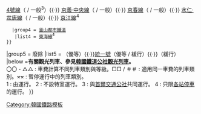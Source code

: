 {{Navbox
|name = 韓國鐵道公社列車類別
|title = [[韓國鐵道廳|鐵道廳]]、[[韓國鐵道公社]]的[[列車類別]]與{{link-ja|等級 (鐵路車輛)|等級 (鉄道車両)|等級}}
|group1 = [[高速鐵路]]（[[一等車|特室]] - [[二等車|一般]]）
|list1 = [[韓國高速鐵道|KTX]] - [[SRT (列車)|SRT]]<sup>1</sup>
|group2 = {{link-ja|優等列車|優等列車}}（[[一等車|特室]] - [[二等車|一般]]）
|list2 = [[ITX-青春]] - [[新村號]] / [[ITX-新村]] - [[無窮花號]] / [[Nuriro號]]<sup>2</sup>
|group3 = [[各站停車|緩行列車]]（單一等級）
|list3 = [[通勤列車 (韓國)|通勤列車]]
|group4 = [[廣域電鐵]]（單一等級）
|list4 = {{Navbox |child
   |groupstyle = font-weight: normal;
   |group1 = [[首都圈電鐵]]
    |list1 = [[首都圈電鐵1號線|1號線]]（{{link-ja|急行列車 (韓國)|急行列車 (韓国)|特急}} / {{link-ja|急行列車 (韓國)|急行列車 (韓国)|急行}} / 一般<sup>3</sup>）{{·}} [[首都圈電鐵3號線|3號線]]<sup>3, 4</sup>{{·}} [[首都圈电铁4号线|4號線]]（{{link-ja|急行列車 (韓國)|急行列車 (韓国)|急行}} / 一般<sup>3</sup>）{{·}} [[首都圈電鐵京義·中央線|京義·中央線]]（{{link-ja|急行列車 (韓國)|急行列車 (韓国)|急行}} / 一般）{{·}} [[首都圈電鐵京春線|京春線]]（{{link-ja|急行列車 (韓國)|急行列車 (韓国)|急行}} / 一般）{{·}} [[首都圈電鐵水仁·盆唐線|水仁·盆唐線]]（{{link-ja|急行列車 (韓國)|急行列車 (韓国)|急行}} / 一般）{{·}} [[首都圈電鐵京江線|京江線]]<sup>4</sup>
<!--建設中の路線
   |group2 = {{link-ja|忠清圈廣域鐵道|忠清圏広域鉄道}}
    |list2 = [[京釜線|京釜本線]]、[[湖南線|湖南本線]]
   |group3 = {{link-ja|大邱圈廣域鐵道|大邱圏広域鉄道}}
    |list3 = [[京釜線|京釜本線]]
-->
   |group4 = [[釜山都市鐵道]]
    |list4 = [[廣域電鐵東海線|東海線]]<sup>4</sup>
 }}
|group5 = 廢除
|list5 = {{link-ko|觀光號 (韓國)|観光号 (韓国)|觀光號}}（優等）{{·}}[[統一號 (1984年)|統一號]]（優等 / 緩行）{{·}}{{link-ko|鴿子號|비둘기호}}（緩行）
|below ='''有關觀光列車、{{link-ja|團體列車 (日本)|団体列車|團體列車}}參見[[Template:韓國鐵道公社觀光列車|韓國鐵道公社觀光列車]]。''' </br> 〇〇 - △△ : 車費計算不同列車類別與等級。□□ / ＃＃ : 適用同一車費的列車類別。<del>××</del> : 暫停運行中的列車類別。</br> 1 : 由{{link-ko|SR (鐵路公司)|에스알|SR}}運行。 2 : 不設特室運行。 3 : 與[[首爾交通公社]]共同運行。 4 : 只限[[各站停車]]的運行。
}}<noinclude>
[[Category:韓國鐵路模板]]
</noinclude>